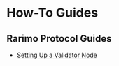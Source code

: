 # How-To Guides

## Rarimo Protocol Guides

- [Setting Up a Validator Node](/how-to-guides/validator-setup)
